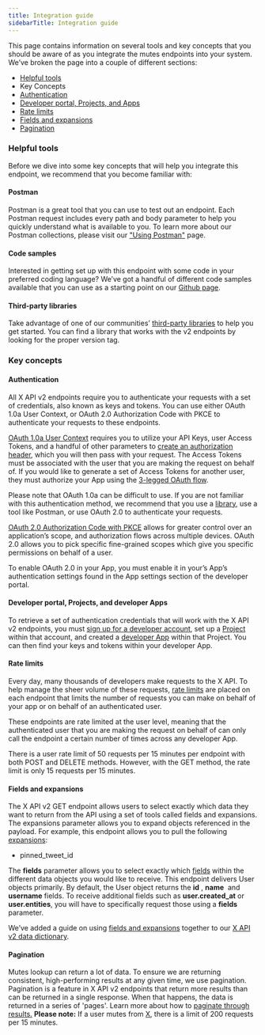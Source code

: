 ---
title: Integration guide
sidebarTitle: Integration guide
---


This page contains information on several tools and key concepts that you should be aware of as you integrate the mutes endpoints into your system. We’ve broken the page into a couple of different sections:

* [Helpful tools](#helpful)
* Key Concepts
* [Authentication](#authentication)
* [Developer portal, Projects, and Apps](#portal)
* [Rate limits](#limits)
* [Fields and expansions](#fields)
* [Pagination](#pagination)

### Helpful tools

Before we dive into some key concepts that will help you integrate this endpoint, we recommend that you become familiar with:

#### Postman

Postman is a great tool that you can use to test out an endpoint. Each Postman request includes every path and body parameter to help you quickly understand what is available to you. To learn more about our Postman collections, please visit our ["Using Postman"](/tutorials/postman-getting-started) page. 

#### Code samples

Interested in getting set up with this endpoint with some code in your preferred coding language? We’ve got a handful of different code samples available that you can use as a starting point on our [Github page](https://github.com/xdevplatform/Twitter-API-v2-sample-code).

#### Third-party libraries

Take advantage of one of our communities’ [third-party libraries](/x-api/tools-and-libraries/overview) to help you get started. You can find a library that works with the v2 endpoints by looking for the proper version tag.

### Key concepts

#### Authentication

All X API v2 endpoints require you to authenticate your requests with a set of credentials, also known as keys and tokens. You can use either OAuth 1.0a User Context, or OAuth 2.0 Authorization Code with PKCE to authenticate your requests to these endpoints. 

[OAuth 1.0a User Context](/resources/fundamentals/authentication) requires you to utilize your API Keys, user Access Tokens, and a handful of other parameters to [create an authorization header](https://developer-staging.twitter.com/resources/fundamentals/authentication/authorizing-a-request), which you will then pass with your request. The Access Tokens must be associated with the user that you are making the request on behalf of. If you would like to generate a set of Access Tokens for another user, they must authorize your App using the [3-legged OAuth flow](https://developer-staging.twitter.com/resources/fundamentals/authentication/obtaining-user-access-tokens). 

Please note that OAuth 1.0a can be difficult to use. If you are not familiar with this authentication method, we recommend that you use a [library](https://developer.x.com/en/content/en/docs/twitter-api/tools-and-libraries), use a tool like Postman, or use OAuth 2.0 to authenticate your requests.

[OAuth 2.0 Authorization Code with PKCE](https://developer.twitter.com/en/docs/authentication/oauth-2-0/authorization-code) allows for greater control over an application’s scope, and authorization flows across multiple devices. OAuth 2.0 allows you to pick specific fine-grained scopes which give you specific permissions on behalf of a user. 

To enable OAuth 2.0 in your App, you must enable it in your’s App’s authentication settings found in the App settings section of the developer portal.

#### Developer portal, Projects, and developer Apps

To retrieve a set of authentication credentials that will work with the X API v2 endpoints, you must [sign up for a developer account](https://developer.twitter.com/en/portal/petition/essential/basic-info), set up a [Project](/resources/fundamentals/projects) within that account, and created a [developer App](/resources/fundamentals/developer-apps) within that Project. You can then find your keys and tokens within your developer App.
 

#### Rate limits

Every day, many thousands of developers make requests to the X API. To help manage the sheer volume of these requests, [rate limits](/x-api/fundamentals/rate-limits) are placed on each endpoint that limits the number of requests you can make on behalf of your app or on behalf of an authenticated user. 

These endpoints are rate limited at the user level, meaning that the authenticated user that you are making the request on behalf of can only call the endpoint a certain number of times across any developer App.

There is a user rate limit of 50 requests per 15 minutes per endpoint with both POST and DELETE methods. However, with the GET method, the rate limit is only 15 requests per 15 minutes.
 

#### Fields and expansions

The X API v2 GET endpoint allows users to select exactly which data they want to return from the API using a set of tools called fields and expansions. The expansions parameter allows you to expand objects referenced in the payload. For example, this endpoint allows you to pull the following [expansions](/x-api/fundamentals/expansions):

* pinned\_tweet\_id


The **fields** parameter allows you to select exactly which [fields](/x-api/fundamentals/fields) within the different data objects you would like to receive. This endpoint delivers User objects primarily. By default, the User object returns the **id** , **name**  and **username** fields. To receive additional fields such as **user.created_at** or **user.entities**, you will have to specifically request those using a **fields** parameter. 

We’ve added a guide on using [fields and expansions](/x-api/fundamentals/data-dictionary#how-to-use-fields-and-expansions) together to our [X API v2 data dictionary](/x-api/fundamentals/data-dictionary).

#### Pagination

Mutes lookup can return a lot of data. To ensure we are returning consistent, high-performing results at any given time, we use pagination. Pagination is a feature in X API v2 endpoints that return more results than can be returned in a single response. When that happens, the data is returned in a series of 'pages'. Learn more about how to [paginate through results.](https://developer.x.com/en/docs/x-api/users/mutes/content/developer-twitter/en/docs/twitter-api/pagination)
<Note>
**Please note:** If a user mutes from [X](https://twitter.com/), there is a limit of 200 requests per 15 minutes.
</Note>
